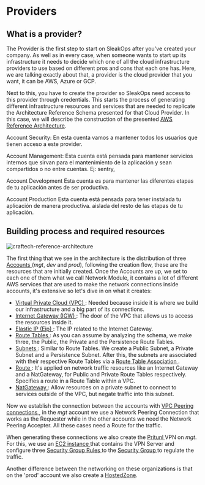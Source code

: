 
# Providers

## What is a provider?

The Provider is the first step to start on SleakOps after you've created your company. As well as in every case, when someone wants to start up its infrastructure it needs to decide which one of all the cloud infrastructure providers to use based on different pros and cons that each one has. Here, we are talking exactly about that, a provider is the cloud provider that you want, it can be AWS, Azure or GCP.

Next to this, you have to create the provider so SleakOps need access to this provider through credentials. This starts the process of generating different infrastructure resources and services that are needed to replicate the Architecture Reference Schema presented for that Cloud Provider. In this case, we will describe the construction of the presented [AWS Reference Architecture](/provider/aws.mdx).


Account Security:
En esta cuenta vamos a mantener todos los usuarios que tienen acceso a este provider. 

Account Management:
Esta cuenta está pensada para mantener servicios internos que sirvan para el mantenimiento de la aplicación y sean compartidos o no entre cuentas. Ej: sentry,

Account Development 
Esta cuenta es para mantener las diferentes etapas de  tu aplicación antes de ser productiva.

Account Production
Esta cuenta está pensada para tener instalada tu aplicación de manera productiva. aislada del resto de las etapas de tu aplicación.



## Building process and required resources

<Zoom overlayBgColorEnd="rgba(255, 255, 255, 0.8)">
  <img
    src="/img/provider/aws/craftech-reference-architecture.png"
    alt="craftech-reference-architecture"
  />
</Zoom>

The first thing that we see in the architecture is the distribution of three [Accounts <FiExternalLink/>](https://aws.amazon.com/organizations/) (_mgt_, _dev_ and _prod_), following the creation flow, these are the resources that are initially created. Once the Accounts are up, we set to each one of them what we call Network Module, it contains a lot of different AWS services that are used to make the network connections inside accounts, it's extensive so let's dive in on what it creates:

- [Virtual Private Cloud (VPC) <FiExternalLink/>](https://aws.amazon.com/vpc/): Needed because inside it is where we build our infrastructure and a big part of its connections.
- [Internet Gateway (IGW) <FiExternalLink/>](https://docs.aws.amazon.com/vpc/latest/userguide/VPC_Internet_Gateway.html): The door of the VPC that allows us to access the resources inside it.
- [Elastic IP (Eip) <FiExternalLink/>](https://docs.aws.amazon.com/vpc/latest/userguide/vpc-eips.html): The IP related to the Internet Gateway.
- [Route Tables <FiExternalLink/>](https://docs.aws.amazon.com/vpc/latest/userguide/VPC_Route_Tables.html): As you can assume by analyzing the schema, we make three, the Public, the Private and the Persistence Route Tables.
- [Subnets <FiExternalLink/>](https://docs.aws.amazon.com/vpc/latest/userguide/configure-subnets.html): Similar to Route Tables. We create a Public Subnet, a Private Subnet and a Persistence Subnet. After this, the subnets are associated with their respective Route Tables via a [Route Table Association <FiExternalLink/>](https://docs.aws.amazon.com/vpc/latest/userguide/VPC_Route_Tables.html#route-table-assocation).
- [Route <FiExternalLink/>](https://docs.aws.amazon.com/vpc/latest/userguide/VPC_Route_Tables.html#route-table-routes): It's applied on network traffic resources like an Internet Gateway and a NatGateway, for Public and Private Route Tables respectively. Specifies a route in a Route Table within a VPC.
- [NatGateway <FiExternalLink/>](https://docs.aws.amazon.com/vpc/latest/userguide/vpc-nat-gateway.html): Allow resources on a private subnet to connect to services outside of the VPC, but negate traffic into this subnet.

Now we establish the connection between the accounts with [VPC Peering connections <FiExternalLink/>](https://docs.aws.amazon.com/vpc/latest/peering/what-is-vpc-peering.html), in the _mgt_ account we use a Network Peering Connection that works as the Requester while in the other accounts we need the Network Peering Accepter. All these cases need a Route for the traffic.

When generating these connections we also create the [Pritunl <FiExternalLink/>](https://pritunl.com/) VPN on _mgt_. For this, we use an [EC2 instance <FiExternalLink/>](https://aws.amazon.com/ec2/) that contains the VPN Server and configure three [Security Group Rules <FiExternalLink/>](https://docs.aws.amazon.com/vpc/latest/userguide/VPC_SecurityGroups.html#SecurityGroupRules) to the [Security Group <FiExternalLink/>](https://docs.aws.amazon.com/vpc/latest/userguide/VPC_SecurityGroups.html) to regulate the traffic.

Another difference between the networking on these organizations is that on the 'prod' account we also create a [HostedZone](/provider/hostedzone.mdx).
